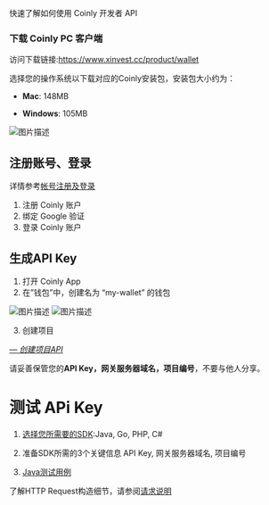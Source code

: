 快速了解如何使用 Coinly 开发者 API

### 下载 Coinly PC 客户端 ###
访问下载链接:https://www.xinvest.cc/product/wallet

选择您的操作系统以下载对应的Coinly安装包，安装包大小约为：

- **Mac**: 148MB

- **Windows**: 105MB

![图片描述](https://github.com/yuh439675-create/Mint_Work/tree/main/docs/image/Snipaste_2025-09-15_14-02-08.png)
## 注册账号、登录 ##
详情参考[帐号注册及登录](https://yuh439675-create.github.io/Coinly_work/%E8%B4%A6%E5%8F%B7%E6%B3%A8%E5%86%8C%E5%8F%8A%E7%99%BB%E5%BD%95/login.html)

1. 注册 Coinly 账户
2. 绑定 Google 验证
3. 登录 Coinly 账户

## 生成API Key ##
1. 打开 Coinly App
2. 在”钱包”中，创建名为 “my-wallet” 的钱包

![图片描述](/docs/image/Snipaste_2025-09-03_14-23-56.png)
![图片描述](/docs/image/Snipaste_2025-09-03_14-30-24.png)

3. 创建项目

[*— 创建项目API*](https://yuh439675-create.github.io/Coinly_work/%E5%88%9B%E5%BB%BA%E9%A1%B9%E7%9B%AE/qb.html)

请妥善保管您的**API Key，网关服务器域名，项目编号**，不要与他人分享。
# 测试 APi Key #

1. [选择您所需要的SDK](/docs/SDK和工具/SDK支持):Java, Go, PHP, C#

2. 准备SDK所需的3个关键信息 API Key, 网关服务器域名, 项目编号

3. [Java测试用例]()

了解HTTP Request构造细节，请参阅[请求说明](/docs/API参考/请求说明)


